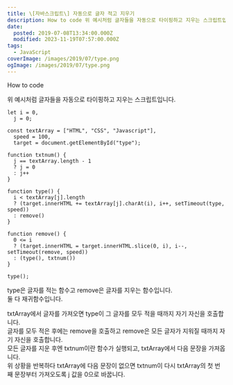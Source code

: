 ```yaml
---
title: \[자바스크립트\] 자동으로 글자 적고 지우기
description: How to code 위 예시처럼 글자들을 자동으로 타이핑하고 지우는 스크립트입니다.
date:
  posted: 2019-07-08T13:34:00.000Z
  modified: 2023-11-19T07:57:00.000Z
tags:
  - JavaScript
coverImage: /images/2019/07/type.png
ogImage: /images/2019/07/type.png
---
```


How to code 

위 예시처럼 글자들을 자동으로 타이핑하고 지우는 스크립트입니다.

```
let i = 0,
  j = 0;

const textArray = ["HTML", "CSS", "Javascript"],
  speed = 100,
  target = document.getElementById("type");

function txtnum() {
  j == textArray.length - 1
  ? j = 0
  : j++
}

function type() {
  i < textArray[j].length
  ? (target.innerHTML += textArray[j].charAt(i), i++, setTimeout(type, speed))
  : remove()
}

function remove() {
  0 <= i
  ? (target.innerHTML = target.innerHTML.slice(0, i), i--, setTimeout(remove, speed))
  : (type(), txtnum())
}

type();

```

type은 글자를 적는 함수고 remove은 글자를 지우는 함수입니다.  
둘 다 재귀함수입니다.

txtArray에서 글자를 가져오면 type이 그 글자를 모두 적을 때까지 자기 자신을 호출합니다.  
글자를 모두 적은 후에는 remove을 호출하고 remove은 모든 글자가 지워질 때까지 자기 자신을 호출합니다.  
모든 글자를 지운 후엔 txtnum이란 함수가 실행되고, txtArray에서 다음 문장을 가져옵니다.  
위 상황을 반복하다 txtArray에 다음 문장이 없으면 txtnum이 다시 txtArray의 첫 번째 문장부터 가져오도록 j 값을 0으로 바꿉니다.